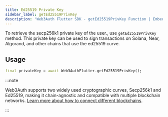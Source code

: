 ```yaml
---
title: Ed25519 Private Key
sidebar_label: getEd25519PrivKey
description: 'Web3Auth Flutter SDK - getEd25519PrivKey Function | Embedded Wallets'
---
```


To retrieve the secp256k1 private key of the user., use `getEd25519PrivKey` method. This private key can be used to sign transactions on Solana, Near, Algorand, and other chains that use the ed25519 curve.

## Usage

```dart
final privateKey = await Web3AuthFlutter.getEd25519PrivKey();
```

:::note

Web3Auth supports two widely used cryptographic curves, Secp256k1 and Ed25519, making it chain-agnostic and compatible with multiple blockchain networks. [Learn more about how to connect different blockchains](/embedded-wallets/connect-blockchain).

:::
